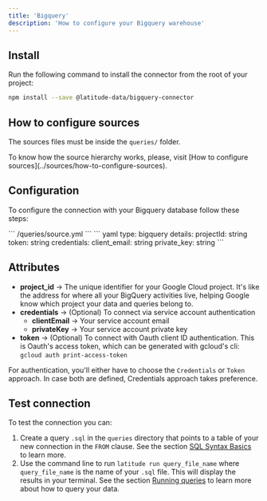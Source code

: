 ```yaml
---
title: 'Bigquery'
description: 'How to configure your Bigquery warehouse'
---
```


## Install

Run the following command to install the connector from the root of your project:

```bash
npm install --save @latitude-data/bigquery-connector
```

## How to configure sources

The sources files must be inside the `queries/` folder.

<Note>
  To know how the source hierarchy works, please, visit [How to configure
  sources](../sources/how-to-configure-sources).
</Note>

## Configuration

To configure the connection with your Bigquery database follow these steps:

<Steps>
    <Step title="Create the source `.yaml` file within the `queries` folder if you haven't already">
      ``` /queries/source.yml ```
    </Step>
    <Step title="Add the following code for your Bigquery connection">
      ``` yaml
      type: bigquery
      details:
        projectId: string
        token: string
        credentials: 
          client_email: string
          private_key: string
      ```
    </Step>
    <Step title="Replace the details section with your info and save">
    </Step>
    <Step title="Done, now you can test your connection">
    </Step>

</Steps>

## Attributes

- **project_id** → The unique identifier for your Google Cloud project. It's like the address for where all your BigQuery activities live, helping Google know which project your data and queries belong to.
- **credentials** → (Optional) To connect via service account authentication
  - **clientEmail** -> Your service account email
  - **privateKey** -> Your service account private key
- **token** → (Optional) To connect with Oauth client ID authentication. This is Oauth's access token, which can be generated with gcloud's cli: `gcloud auth print-access-token`

For authentication, you'll either have to choose the `Credentials` or `Token` approach. In case both are defined, Credentials approach takes preference.

## Test connection

To test the connection you can:

1. Create a query `.sql` in the `queries` directory that points to a table of your new connection in the `FROM` clause. See the section [SQL Syntax Basics](../queries/basics/sql-syntax-basics) to learn more.
2. Use the command line to run `latitude run query_file_name` where `query_file_name` is the name of your `.sql` file. This will display the results in your terminal. See the section [Running queries](../guides/development/latitude-cli#running-queries) to learn more about how to query your data.

